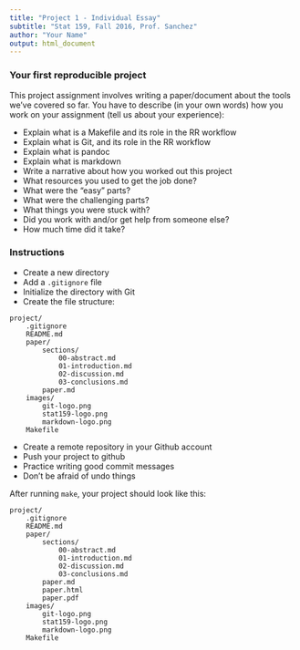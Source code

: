 ```yaml
---
title: "Project 1 - Individual Essay"
subtitle: "Stat 159, Fall 2016, Prof. Sanchez"
author: "Your Name"
output: html_document
---
```



### Your first reproducible project

This project assignment involves writing a paper/document about the tools
we've covered so far. You have to describe (in your own words) how you work 
on your assignment (tell us about your experience):

- Explain what is a Makefile and its role in the RR workflow
- Explain what is Git, and its role in the RR workflow
- Explain what is pandoc
- Explain what is markdown
- Write a narrative about how you worked out this project
- What resources you used to get the job done?
- What were the "easy" parts?
- What were the challenging parts?
- What things you were stuck with?
- Did you work with and/or get help from someone else?
- How much time did it take?


### Instructions

- Create a new directory
- Add a `.gitignore` file
- Initialize the directory with Git
- Create the file structure:

```
project/
	.gitignore
	README.md
	paper/
		sections/
			00-abstract.md
			01-introduction.md
			02-discussion.md
			03-conclusions.md
		paper.md
	images/
		git-logo.png
		stat159-logo.png
		markdown-logo.png
	Makefile
```

- Create a remote repository in your Github account
- Push your project to github
- Practice writing good commit messages
- Don't be afraid of undo things


After running `make`, your project should look like this:

```
project/
	.gitignore
	README.md
	paper/
		sections/
			00-abstract.md
			01-introduction.md
			02-discussion.md
			03-conclusions.md
		paper.md
		paper.html
		paper.pdf
	images/
		git-logo.png
		stat159-logo.png
		markdown-logo.png
	Makefile
```

